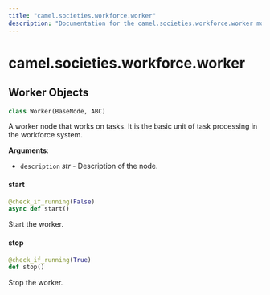 ```yaml
---
title: "camel.societies.workforce.worker"
description: "Documentation for the camel.societies.workforce.worker module"
---
```


<a id="camel.societies.workforce.worker"></a>

# camel.societies.workforce.worker

<a id="camel.societies.workforce.worker.Worker"></a>

## Worker Objects

```python
class Worker(BaseNode, ABC)
```

A worker node that works on tasks. It is the basic unit of task
processing in the workforce system.

**Arguments**:

- `description` _str_ - Description of the node.

<a id="camel.societies.workforce.worker.Worker.start"></a>

#### start

```python
@check_if_running(False)
async def start()
```

Start the worker.

<a id="camel.societies.workforce.worker.Worker.stop"></a>

#### stop

```python
@check_if_running(True)
def stop()
```

Stop the worker.


